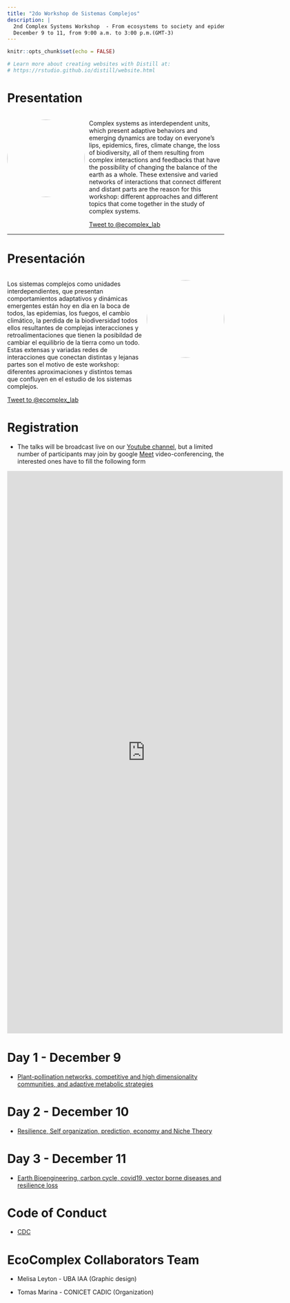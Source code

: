 ```yaml
---
title: "2do Workshop de Sistemas Complejos"
description: |
  2nd Complex Systems Workshop  - From ecosystems to society and epidemics.
  December 9 to 11, from 9:00 a.m. to 3:00 p.m.(GMT-3)
---
```

```r
knitr::opts_chunk$set(echo = FALSE)

# Learn more about creating websites with Distill at:
# https://rstudio.github.io/distill/website.html

```

# Presentation 

:::: {style="display: grid; grid-template-columns: 180px auto; grid-column-gap: 10px;"}

::: {}

<img src="img/LogoPIISCO_UNGS_m.png" style="width:180px;border-radius: 50%;"/>

:::

::: {}
Complex systems as interdependent units, which present adaptive behaviors and emerging dynamics are today on everyone's lips, epidemics, fires, climate change, the loss of biodiversity, all of them resulting from complex interactions and feedbacks that have the possibility of changing the balance of the earth as a whole. These extensive and varied networks of interactions that connect different and distant parts are the reason for this workshop: different approaches and different topics that come together in the study of complex systems.

<a href="https://twitter.com/intent/tweet?screen_name=ecomplex_lab&ref_src=twsrc%5Etfw" class="twitter-mention-button" data-show-count="false">Tweet to @ecomplex_lab</a><script async src="https://platform.twitter.com/widgets.js" charset="utf-8"></script>

:::

::::

---
# Presentación

:::: {style="display: grid; grid-template-columns: auto 180px; grid-column-gap: 10px;"}


::: {}

Los sistemas complejos como unidades interdependientes, que presentan comportamientos adaptativos y dinámicas emergentes están hoy en dia en la boca de todos, las epidemias, los fuegos, el cambio climático, la perdida de la biodiversidad todos ellos resultantes de complejas interacciones y retroalimentaciones que tienen la posibildad de cambiar el equilibrio de la tierra como un todo. Estas extensas y variadas redes de interacciones que conectan distintas y lejanas partes son el motivo de este workshop: diferentes aproximaciones y distintos temas que confluyen en el estudio de los sistemas complejos.

<a href="https://twitter.com/intent/tweet?screen_name=ecomplex_lab&ref_src=twsrc%5Etfw" class="twitter-mention-button" data-show-count="false">Tweet to @ecomplex_lab</a><script async src="https://platform.twitter.com/widgets.js" charset="utf-8"></script>

:::

::: {}

<img src="img/LogoPIISCO_UNGS_m.png" style="width:180px;border-radius: 50%;"/>

:::

::::

# Registration

- The talks will be broadcast live on our [Youtube channel](https://www.youtube.com/channel/UC-Ww0kQ1Ybnd7wETDA9BxMQ), but a limited number of participants may join by google [Meet](https://meet.google.com/) video-conferencing, the interested ones have to fill the following form

<iframe src="https://docs.google.com/forms/d/e/1FAIpQLScb-Iho5rz54BqWLAR3tjyXGSZUb_5hAWp50uu4wpaGVuqfhQ/viewform?embedded=true" width="640" height="1306" frameborder="0" marginheight="0" marginwidth="0">Cargando…</iframe>


# Day 1 - December 9

-  [Plant-pollination networks, competitive and high dimensionality communities, and adaptive metabolic strategies](dia1.html) 

# Day 2 - December 10 

- [Resilience, Self organization, prediction, economy and Niche Theory](dia2.html) 

# Day 3 - December 11 

- [Earth Bioengineering, carbon cycle, covid19, vector borne diseases and resilience loss](dia3.html) 

# Code of Conduct

- [CDC](cdc.html)

# EcoComplex Collaborators Team {.appendix} 

* Melisa Leyton - UBA IAA (Graphic design)

* Tomas Marina - CONICET CADIC (Organization)
